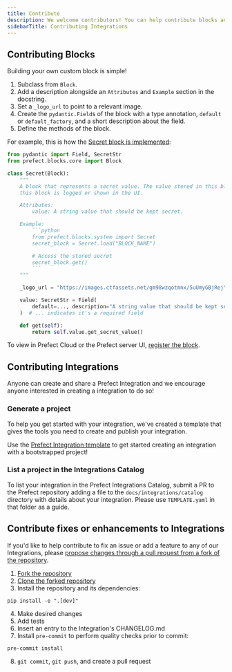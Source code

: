 ```yaml
---
title: Contribute
description: We welcome contributors! You can help contribute blocks and integrations by following these steps.
sidebarTitle: Contributing Integrations
---
```




## Contributing Blocks

Building your own custom block is simple!

1. Subclass from `Block`.
1. Add a description alongside an `Attributes` and `Example` section in the docstring.
1. Set a `_logo_url` to point to a relevant image.
1. Create the `pydantic.Field`s of the block with a type annotation, `default` or `default_factory`, and a short description about the field.
1. Define the methods of the block.

For example, this is how the [Secret block is implemented](https://github.com/PrefectHQ/prefect/blob/main/src/prefect/blocks/system.py#L76-L102):
```python
from pydantic import Field, SecretStr
from prefect.blocks.core import Block

class Secret(Block):
    """
    A block that represents a secret value. The value stored in this block will be obfuscated when
    this block is logged or shown in the UI.

    Attributes:
        value: A string value that should be kept secret.

    Example:
        ```python
        from prefect.blocks.system import Secret
        secret_block = Secret.load("BLOCK_NAME")

        # Access the stored secret
        secret_block.get()
        ```
    """

    _logo_url = "https://images.ctfassets.net/gm98wzqotmnx/5uUmyGBjRejYuGTWbTxz6E/3003e1829293718b3a5d2e909643a331/image8.png?h=250"

    value: SecretStr = Field(
        default=..., description="A string value that should be kept secret."
    )  # ... indicates it's a required field

    def get(self):
        return self.value.get_secret_value()
```

To view in Prefect Cloud or the Prefect server UI, [register the block](https://docs.prefect.io/concepts/blocks/#registering-blocks-for-use-in-the-prefect-ui).

## Contributing Integrations

Anyone can create and share a Prefect Integration and we encourage anyone interested in creating a integration to do so!

### Generate a project

To help you get started with your integration, we've created a template that gives the tools you need to create and publish your integration.

Use the [Prefect Integration template](https://github.com/PrefectHQ/prefect-collection-template#quickstart) to get started creating an integration with a bootstrapped project!

### List a project in the Integrations Catalog

To list your integration in the Prefect Integrations Catalog, submit a PR to the Prefect repository adding a file to the `docs/integrations/catalog` directory with details about your integration. Please use `TEMPLATE.yaml` in that folder as a guide.

## Contribute fixes or enhancements to Integrations

If you'd like to help contribute to fix an issue or add a feature to any of our Integrations, please [propose changes through a pull request from a fork of the repository](https://docs.github.com/en/pull-requests/collaborating-with-pull-requests/proposing-changes-to-your-work-with-pull-requests/creating-a-pull-request-from-a-fork).

1. [Fork the repository](https://docs.github.com/en/get-started/quickstart/fork-a-repo#forking-a-repository)
2. [Clone the forked repository](https://docs.github.com/en/get-started/quickstart/fork-a-repo#cloning-your-forked-repository)
3. Install the repository and its dependencies:
```
pip install -e ".[dev]"
```
4. Make desired changes
5. Add tests
6. Insert an entry to the Integration's CHANGELOG.md
7. Install `pre-commit` to perform quality checks prior to commit:
```
pre-commit install
```
8. `git commit`, `git push`, and create a pull request
